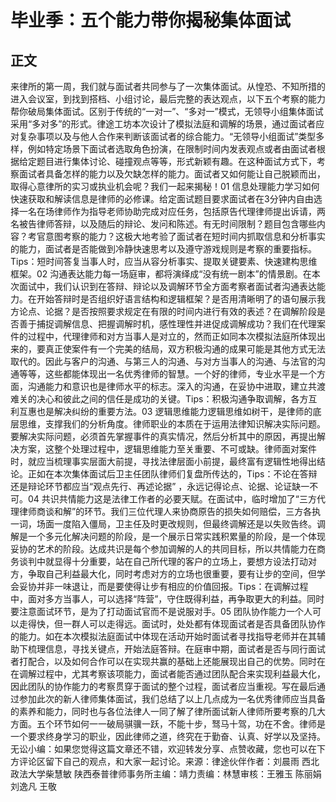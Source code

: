 # 毕业季：五个能力带你揭秘集体面试
## 正文
来律所的第一周，我们就与面试者共同参与了一次集体面试。从惶恐、不知所措的进入会议室，到找到搭档、小组讨论，最后完整的表达观点，以下五个考察的能力帮你破局集体面试。区别于传统的“一对一”、“多对一”模式，无领导小组集体面试采用“多对多”的形式。律途工坊本次设计了模拟法庭和调解的场景，通过面试者应对复杂事项以及与他人合作来判断该面试者的综合能力。“无领导小组面试”类型多样，例如特定场景下面试者选取角色扮演，在限制时间内发表观点或者由面试者根据给定题目进行集体讨论、碰撞观点等等，形式新颖有趣。在这种面试方式下，考察面试者具备怎样的能力以及欠缺怎样的能力。面试者又如何能让自己脱颖而出，取得心意律所的实习或执业机会呢？我们一起来揭秘！01 信息处理能力学习如何快速获取和解读信息是律师的必修课。给定面试题目要求面试者在3分钟内自由选择一名在场律师作为指导老师协助完成对应任务，包括原告代理律师提出诉请，两名被告律师答辩，以及随后的辩论、发问和陈述。有无时间限制？题目包含哪些内容？考官意图考察的能力？这极大地考验了面试者在短时间内抓取信息和分析事实的能力，面试者是否能做到冷静快速思考以及遵守游戏规则是考察的重要指标。Tips：短时间答复当事人时，应当从容分析事实、提取关键要素、快速建构思维框架。02 沟通表达能力每一场庭审，都将演绎成“没有统一剧本”的情景剧。在本次面试中，我们认识到在答辩、辩论以及调解环节全方面考察者面试者沟通表达能力。在开始答辩时是否组织好语言结构和逻辑框架？是否用清晰明了的语句展示我方论点、论据？是否按照要求规定在有限的时间内进行有效的表述？在调解阶段是否善于捕捉调解信息、把握调解时机，感性理性并进促成调解成功？我们在代理案件的过程中，代理律师和对方当事人是对立的，然而正如同本次模拟法庭所体现出来的，要真正使案件有一个完美的结局，双方积极沟通的成果可能是其他方式无法取代的。因此与客户的沟通、与第三人的沟通、与对方当事人的沟通、与法官的沟通等等，这些都能体现出一名优秀律师的智慧。一个好的律师，专业水平是一个方面，沟通能力和意识也是律师水平的标志。深入的沟通，在妥协中进取，建立共渡难关的决心和彼此之间的信任是成功的关键。Tips：积极沟通争取调解，各方互利互惠也是解决纠纷的重要方法。03 逻辑思维能力逻辑思维如树干，是律师的底层思维，支撑我们的分析角度。律师职业的本质在于运用法律知识解决实际问题。要解决实际问题，必须首先掌握事件的真实情况，然后分析其中的原因，再提出解决方案，这整个处理过程中，逻辑思维能力至关重要、不可或缺。律师面对案件时，就应当梳理事实层面大前提，寻找法律层面小前提，最终富有逻辑性地得出结论。正如在本次集体面试后卫主任团队律师们复盘所传达的，Tips：不论在答辩还是辩论环节都应当“观点先行、再述论据” ，永远记得论点、论据、论证缺一不可。04 共识共情能力这是法律工作者的必要天赋。在面试中，临时增加了“三方代理律师商谈和解”的环节。我们三位代理人来协商原告的损失如何赔偿，三方各执一词，场面一度陷入僵局，卫主任及时更改规则，但最终调解还是以失败告终。调解是一个多元化解决问题的阶段，是一个展示日常实践积累量的阶段，是一个体现妥协的艺术的阶段。达成共识是每个参加调解的人的共同目标，所以共情能力在商务谈判中就显得十分重要，站在自己所代理的客户的立场上，要想方设法打动对方，争取自己利益最大化，同时考虑对方的立场也很重要，要有让步的空间，但学会妥协并非一味退让，而是要使得让步有相应的价值回报。Tips：在调解过程中，面对多方当事人，可以选择“阵营”，守住既得利益，再争取更大的利益。同时要注意面试环节，是为了打动面试官而不是说服对手。05 团队协作能力一个人可以走得快，但一群人可以走得远。面试时，处处都有体现面试者是否具备团队协作的能力。如在本次模拟法庭面试中体现在活动开始时面试者寻找指导老师并在其辅助下梳理信息，寻找关键点，开始法庭答辩。在庭审中期，面试者是否与同行面试者打配合，以及如何合作可以在实现共赢的基础上还能展现出自己的优势。同时在在调解过程中，尤其考察该项能力，面试者能否通过团队配合来实现利益最大化，因此团队的协作能力的考察贯穿于面试的整个过程，面试者应当重视。写在最后通过参加此次的新人律师集体面试，我们总结了以上几点成为一名优秀律师应当具备的素养和能力，同时也与各位法律人一同了解了律所面试新人律师所要考察的几大方面。五个环节如何一一破局骐骥一跃，不能十步，驽马十驾，功在不舍。律师是一个要求终身学习的职业，因此律师之道，终究在于勤奋、认真、好学以及坚持。无讼小编：如果您觉得这篇文章还不错，欢迎转发分享、点赞收藏，您也可以在下方评论区留下自己的观点，和大家一起讨论。来源：律途伙伴作者：刘晨雨 西北政法大学柴慧敏 陕西泰普律师事务所主编：靖力责编：林慧审核：王雅玉 陈丽娟 刘逸凡 王敬 